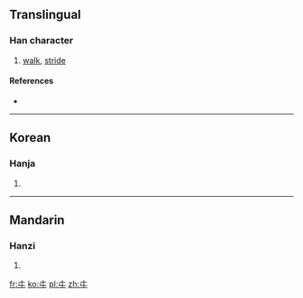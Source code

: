 {{also|𡕒}}
==Translingual==

===Han character===
{{Han char|rn=2|rad=丨|as=02|sn=3|canj=JV}}

# [[walk]], [[stride]]

====References====
* {{Han ref|kx=0079.020|hdz=10009.060|uh=3404|ud=13316}}

----

==Korean==

===Hanja===
{{ko-hanja|hangeul=과|rv=gwa|mr=kwa|y=kwa|eumhun=걷다|ehrv=geotda|ehmr=kŏtta|ehy=ketta}}

# {{defn|lang=ko|sort=丨02}}

----

==Mandarin==

===Hanzi===
{{cmn-hanzi|pin=[[kuà]] ([[kua4]])|wg=k'ua<sup>4</sup>}}

# {{defn|lang=cmn|sort=丨02}}

[[fr:㐄]]
[[ko:㐄]]
[[pl:㐄]]
[[zh:㐄]]